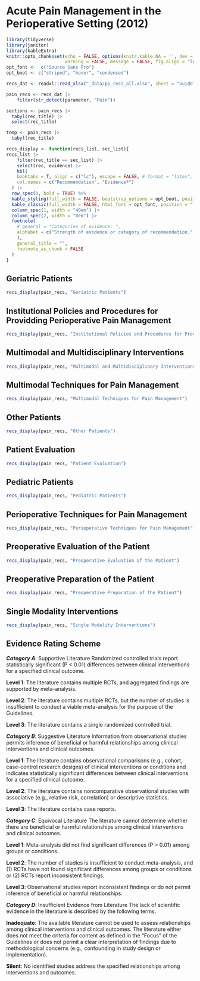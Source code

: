 # Acute Pain Management in the Perioperative Setting (2012)

```r
library(tidyverse)
library(janitor)
library(kableExtra)
knitr::opts_chunk$set(echo = FALSE, options(knitr.kable.NA = '', dev = 'svg'), knitr.graphics.error = FALSE,
                      warning = FALSE, message = FALSE, fig.align = "left", comment = NA)
opt_font <-  c("Source Sans Pro")
opt_boot <- c("striped", "hover", "condensed")

recs_dat <- readxl::read_xlsx("_data/pp_recs_all.xlsx", sheet = "Guidelines", range = "A1:F485")

pain_recs <- recs_dat |> 
    filter(str_detect(parameter, "Pain"))

sections <- pain_recs |>
  tabyl(rec_title) |>
  select(rec_title)

temp <- pain_recs |>
  tabyl(rec_title)

recs_display <- function(recs_list, sec_list){
recs_list |> 
    filter(rec_title == sec_list) |> 
    select(rec, evidence) |> 
    kbl( 
    booktabs = T, align = c("lc"), escape = FALSE, # format = "latex",
    col.names = c("Recommendation", "Evidenceª")
  ) |> 
  row_spec(0, bold = TRUE) %>%
  kable_styling(full_width = FALSE, bootstrap_options = opt_boot, position = "left") |> 
  kable_classic(full_width = FALSE, html_font = opt_font, position = "left", "hover") |> 
  column_spec(1, width = "40em") |> 
  column_spec(2, width = "8em") |> 
  footnote(
    # general = "Categories of evidence: ",
    alphabet = c("Strength of evidence or category of recommendation."
    ),
    general_title = "",
    footnote_as_chunk = FALSE
  )
}


```

## Geriatric Patients

```r
recs_display(pain_recs, "Geriatric Patients")
```

## Institutional Policies and Procedures for Providding Perioperative Pain Management

```r
recs_display(pain_recs, "Institutional Policies and Procedures for Providding Perioperative Pain Management")
```

## Multimodal and Multidisciplinary Interventions

```r
recs_display(pain_recs, "Multimodal and Multidisciplinary Interventions")
```

## Multimodal Techniques for Pain Management

```r
recs_display(pain_recs, "Multimodal Techniques for Pain Management")
```

## Other Patients

```r
recs_display(pain_recs, "Other Patients")
```

## Patient Evaluation

```r
recs_display(pain_recs, "Patient Evaluation")
```

## Pediatric Patients

```r
recs_display(pain_recs, "Pediatric Patients")
```

## Perioperative Techniques for Pain Management

```r
recs_display(pain_recs, "Perioperative Techniques for Pain Management")
```

## Preoperative Evaluation of the Patient

```r
recs_display(pain_recs, "Preoperative Evaluation of the Patient")
```

## Preoperative Preparation of the Patient

```r
recs_display(pain_recs, "Preoperative Preparation of the Patient")
```

## Single Modality Interventions

```r
recs_display(pain_recs, "Single Modality Interventions")
```

## Evidence Rating Scheme

***Category A***: Supportive Literature Randomized controlled trials report statistically significant (P \< 0.01) differences between clinical interventions for a specified clinical outcome.

**Level 1**: The literature contains multiple RCTs, and aggregated findings are supported by meta-analysis.

**Level 2**: The literature contains multiple RCTs, but the number of studies is insufficient to conduct a viable meta-analysis for the purpose of the Guidelines.

**Level 3**: The literature contains a single randomized controlled trial.

***Category B***: Suggestive Literature Information from observational studies permits inference of beneficial or harmful relationships among clinical interventions and clinical outcomes.

**Level 1**: The literature contains observational comparisons (e.g., cohort, case-control research designs) of clinical interventions or conditions and indicates statistically significant differences between clinical interventions for a specified clinical outcome.

**Level 2**: The literature contains noncomparative observational studies with associative (e.g., relative risk, correlation) or descriptive statistics.

**Level 3**: The literature contains case reports.

***Category C***: Equivocal Literature The literature cannot determine whether there are beneficial or harmful relationships among clinical interventions and clinical outcomes.

**Level 1**: Meta-analysis did not find significant differences (P \> 0.01) among groups or conditions.

**Level 2**: The number of studies is insufficient to conduct meta-analysis, and (1) RCTs have not found significant differences among groups or conditions or (2) RCTs report inconsistent findings.

**Level 3**: Observational studies report inconsistent findings or do not permit inference of beneficial or harmful relationships.

***Category D***: Insufficient Evidence from Literature The lack of scientific evidence in the literature is described by the following terms.

**Inadequate**: The available literature cannot be used to assess relationships among clinical interventions and clinical outcomes. The literature either does not meet the criteria for content as defined in the "Focus" of the Guidelines or does not permit a clear interpretation of findings due to methodological concerns (e.g., confounding in study design or implementation).

**Silent**: No identified studies address the specified relationships among interventions and outcomes.
